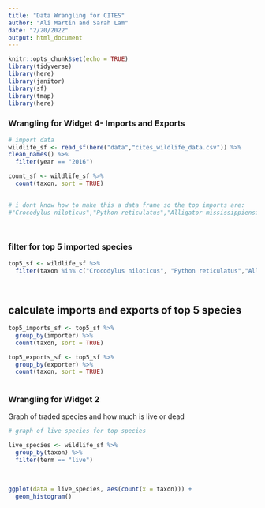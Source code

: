 ```yaml
---
title: "Data Wrangling for CITES"
author: "Ali Martin and Sarah Lam"
date: "2/20/2022"
output: html_document
---
```


```r
knitr::opts_chunk$set(echo = TRUE)
library(tidyverse)
library(here)
library(janitor)
library(sf)
library(tmap)
library(here)
```

### Wrangling for Widget 4- Imports and Exports
```r
# import data 
wildlife_sf <- read_sf(here("data","cites_wildlife_data.csv")) %>% 
clean_names() %>% 
  filter(year == "2016")
```



```r
count_sf <- wildlife_sf %>% 
  count(taxon, sort = TRUE) 
  

# i dont know how to make this a data frame so the top imports are:
#"Crocodylus niloticus","Python reticulatus","Alligator mississippiensis","Macaca fascicularis" 

 
```

### filter for top 5 imported species
```r
top5_sf <- wildlife_sf %>% 
  filter(taxon %in% c("Crocodylus niloticus", "Python reticulatus","Alligator mississippiensis","Crocodylus porosus","Varanus salvator")) 
  
  
```

## calculate imports and exports of top 5 species

```r
top5_imports_sf <- top5_sf %>% 
  group_by(importer) %>% 
  count(taxon, sort = TRUE) 

top5_exports_sf <- top5_sf %>% 
  group_by(exporter) %>% 
  count(taxon, sort = TRUE)
  
```

### Wrangling for Widget 2

Graph of traded species and how much is live or dead

```r
# graph of live species for top species

live_species <- wildlife_sf %>% 
  group_by(taxon) %>% 
  filter(term == "live")
  
  

ggplot(data = live_species, aes(count(x = taxon))) +
  geom_histogram()
```








